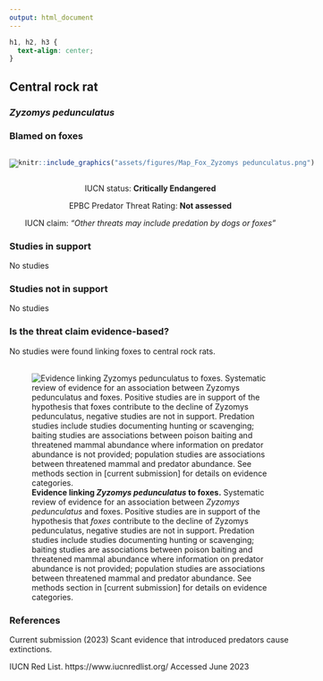 ```yaml
---
output: html_document
---
```

```css
h1, h2, h3 {
  text-align: center;
}
```

## **Central rock rat**
### *Zyzomys pedunculatus*
### Blamed on foxes

:::: {style="display: flex;"}

[![](assets/photos/Zyzomys pedunculatus.png)](https://en.wikipedia.org/wiki/Central_rock_rat#/media/File:Zyzomys_pedunculatus.jpg)

::: {}

:::

::: {}
  ```r
  knitr::include_graphics("assets/figures/Map_Fox_Zyzomys pedunculatus.png")
  ```
:::

::::
<center>
IUCN status: **Critically Endangered**

EPBC Predator Threat Rating: **Not assessed**

IUCN claim: *"Other threats may include predation by dogs or foxes"*

</center>

### Studies in support

No studies

### Studies not in support

No studies

### Is the threat claim evidence-based?

No studies were found linking foxes to central rock rats.
<br>
<br>

![**Evidence linking *Zyzomys pedunculatus* to foxes.** Systematic review of evidence for an association between *Zyzomys pedunculatus* and foxes. Positive studies are in support of the hypothesis that *foxes* contribute to the decline of Zyzomys pedunculatus, negative studies are not in support. Predation studies include studies documenting hunting or scavenging; baiting studies are associations between poison baiting and threatened mammal abundance where information on predator abundance is not provided; population studies are associations between threatened mammal and predator abundance. See methods section in [current submission] for details on evidence categories.](assets/figures/Main_Evidence_Fox_Zyzomys pedunculatus.png)

### References





Current submission (2023) Scant evidence that introduced predators cause extinctions.

IUCN Red List. https://www.iucnredlist.org/ Accessed June 2023


